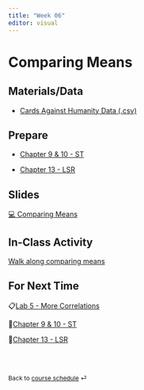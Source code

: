 ```yaml
---
title: "Week 06"
editor: visual
---
```


# Comparing Means 

## Materials/Data

-   <a href="/files/data/CAH.csv" download="CAH.csv">Cards Against Humanity Data (.csv)</a>

## Prepare

-   [Chapter 9 & 10 - ST](https://statsthinking21.github.io/statsthinking21-core-site/){target="_blank"}

-   [Chapter 13 - LSR](https://learningstatisticswithr.com/book/){target="_blank"}

## Slides

[💻 Comparing Means](../slides/lec-6_mean.html){target="_blank"}

## In-Class Activity

[Walk along comparing means](../class-activities/wk6_means.html){target="_blank"}

## For Next Time

📋[Lab 5 - More Correlations](../labs/lab-5_cor.html)

📖[Chapter 9 & 10 - ST](https://statsthinking21.github.io/statsthinking21-core-site/){target="_blank"}

📖[Chapter 13 - LSR](https://learningstatisticswithr.com/book/){target="_blank"}

<br><br>

::: {style="font-size: 0.875em;"}
Back to [course schedule](/ "Course schedule") ⏎
:::
